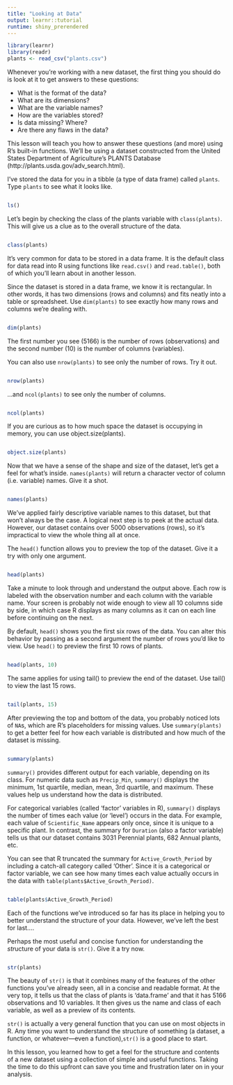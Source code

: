 ```yaml
---
title: "Looking at Data"
output: learnr::tutorial
runtime: shiny_prerendered
---
```


```r
library(learnr)
library(readr)
plants <- read_csv("plants.csv")
```

Whenever you're working with a new dataset, the first thing you should do is look at it to get answers to these questions: 

* What is the format of the data?     
* What are its dimensions?    
* What are the variable names?    
* How are the variables stored?    
* Is data missing? Where?    
* Are there any flaws in the data?

This lesson will teach you how to answer these questions (and more) using R's built-in functions. We'll be using a dataset constructed from the United States Department of Agriculture's PLANTS Database (http://plants.usda.gov/adv_search.html).

I've stored the data for you in a tibble (a type of data frame) called `plants`. Type `plants` to see what it looks like. 

```r

```
```r
ls()
```

Let's begin by checking the class of the plants variable with `class(plants)`. This will give us a clue as to the overall structure of the data.

```r

```
```r
class(plants)
```

It's very common for data to be stored in a data frame. It is the default class for data read into R using functions like `read.csv()` and `read.table()`, both of which you'll learn about in another lesson.

Since the dataset is stored in a data frame, we know it is rectangular. In other words, it has two dimensions (rows and columns) and fits neatly into a table or spreadsheet. Use `dim(plants)` to see exactly how many rows and columns we're dealing with.

```r

```
```r
dim(plants)
```

The first number you see (5166) is the number of rows (observations) and the second number (10) is the number of columns (variables).

You can also use `nrow(plants)` to see only the number of rows. Try it out.

```r

```
```r
nrow(plants)
```

...and `ncol(plants)` to see only the number of columns.

```r

```
```r
ncol(plants)
```

If you are curious as to how much space the dataset is occupying in memory, you can use object.size(plants).

```r

```
```r
object.size(plants)
```

Now that we have a sense of the shape and size of the dataset, let's get a feel for what's inside. `names(plants)` will return a character vector of column (i.e. variable) names. Give it a shot.

```r

```
```r
names(plants)
```

We've applied fairly descriptive variable names to this dataset, but that won't always be the case. A logical next step is to peek at the actual data. However, our dataset contains over 5000 observations (rows), so it's impractical to view the whole thing all at once.

The `head()` function allows you to preview the top of the dataset. Give it a try with only one argument.

```r

```
```r
head(plants)
```

Take a minute to look through and understand the output above. Each row is labeled with the observation number and each column with the variable name. Your screen is probably not wide enough to view all 10 columns side by side, in which case R displays as many columns as it can on each line before continuing on the next.

By default, `head()` shows you the first six rows of the data. You can alter this behavior by passing as a second argument the number of rows you'd like to view. Use `head()` to preview the first 10 rows of plants.

```r

```
```r
head(plants, 10)
```

The same applies for using tail() to preview the end of the dataset. Use tail() to view the last 15 rows.

```r

```
```r
tail(plants, 15)
```

After previewing the top and bottom of the data, you probably noticed lots of `NA`s, which are R's placeholders for missing values. Use `summary(plants)` to get a better feel for how each variable is distributed and how much of the dataset is missing.

```r

```
```r
summary(plants)
```

`summary()` provides different output for each variable, depending on its class. For numeric data such as `Precip_Min`, `summary()` displays the minimum, 1st quartile, median, mean, 3rd quartile, and maximum. These values help us understand how the data is distributed.

For categorical variables (called 'factor' variables in R), `summary()` displays the number of times each value (or 'level') occurs in the data. For example, each value of `Scientific_Name` appears only once, since it is unique to a specific plant. In contrast, the summary for `Duration` (also a factor variable) tells us that our dataset contains 3031 Perennial plants, 682 Annual plants, etc.

You can see that R truncated the summary for `Active_Growth_Period` by including a catch-all category called 'Other'. Since it is a categorical or factor variable, we can see how many times each value actually occurs in the data with `table(plants$Active_Growth_Period)`.

```r

```
```r
table(plants$Active_Growth_Period)
```

Each of the functions we've introduced so far has its place in helping you to better understand the structure of your data. However, we've left the best for last....

Perhaps the most useful and concise function for understanding the *str*ucture of your data is `str()`. Give it a try now.

```r

```
```r
str(plants)
```

The beauty of `str()` is that it combines many of the features of the other functions you've already seen, all in a concise and readable format. At the very top, it tells us that the class of plants is 'data.frame' and that it has 5166 observations and 10 variables. It then gives us the name and class of each variable, as well as a preview of its contents.

`str()` is actually a very general function that you can use on most objects in R. Any time you want to understand the structure of something (a dataset, a function, or whatever---even a function),` str()` is a good place to start.

In this lesson, you learned how to get a feel for the structure and contents of a new dataset using a collection of simple and useful functions. Taking the time to do this upfront can save you time and frustration later on in your analysis.